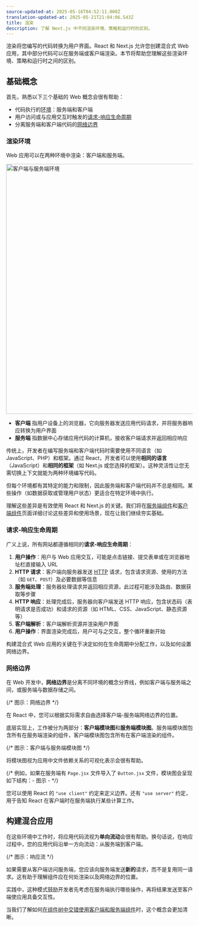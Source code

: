 ```yaml
---
source-updated-at: 2025-05-16T04:52:11.000Z
translation-updated-at: 2025-05-21T21:04:06.543Z
title: 渲染
description: 了解 Next.js 中不同渲染环境、策略和运行时的区别。
---
```


渲染将您编写的代码转换为用户界面。React 和 Next.js 允许您创建混合式 Web 应用，其中部分代码可以在服务端或客户端渲染。本节将帮助您理解这些渲染环境、策略和运行时之间的区别。

## 基础概念

首先，熟悉以下三个基础的 Web 概念会很有帮助：

- 代码执行的[环境](#渲染环境)：服务端和客户端
- 用户访问或与应用交互时触发的[请求-响应生命周期](#请求-响应生命周期)
- 分离服务端和客户端代码的[网络边界](#网络边界)

### 渲染环境

Web 应用可以在两种环境中渲染：客户端和服务端。

<Image
  alt="客户端与服务端环境"
  srcLight="/docs/light/client-and-server-environments.png"
  srcDark="/docs/dark/client-and-server-environments.png"
  width="1600"
  height="672"
/>

- **客户端** 指用户设备上的浏览器，它向服务器发送应用代码请求，并将服务器响应转换为用户界面
- **服务端** 指数据中心存储应用代码的计算机，接收客户端请求并返回相应响应

传统上，开发者在编写服务端和客户端代码时需要使用不同语言（如 JavaScript、PHP）和框架。通过 React，开发者可以使用**相同的语言**（JavaScript）和**相同的框架**（如 Next.js 或您选择的框架）。这种灵活性让您无需切换上下文就能为两种环境编写代码。

但每个环境都有其特定的能力和限制，因此服务端和客户端代码并不总是相同。某些操作（如数据获取或管理用户状态）更适合在特定环境中执行。

理解这些差异是有效使用 React 和 Next.js 的关键。我们将在[服务端组件](/docs/app/building-your-application/rendering/server-components)和[客户端组件](/docs/app/building-your-application/rendering/client-components)页面详细讨论这些差异和使用场景，现在让我们继续夯实基础。

### 请求-响应生命周期

广义上说，所有网站都遵循相同的**请求-响应生命周期**：

1. **用户操作**：用户与 Web 应用交互，可能是点击链接、提交表单或在浏览器地址栏直接输入 URL
2. **HTTP 请求**：客户端向服务器发送 [HTTP](https://developer.mozilla.org/docs/Web/HTTP) 请求，包含请求资源、使用的方法（如 `GET`、`POST`）及必要数据等信息
3. **服务端处理**：服务器处理请求并返回相应资源，此过程可能涉及路由、数据获取等步骤
4. **HTTP 响应**：处理完成后，服务器向客户端发送 HTTP 响应，包含状态码（表明请求是否成功）和请求的资源（如 HTML、CSS、JavaScript、静态资源等）
5. **客户端解析**：客户端解析资源并渲染用户界面
6. **用户操作**：界面渲染完成后，用户可与之交互，整个循环重新开始

构建混合式 Web 应用的关键在于决定如何在生命周期中分配工作，以及如何设置网络边界。

### 网络边界

在 Web 开发中，**网络边界**是分离不同环境的概念分界线，例如客户端与服务端之间，或服务端与数据存储之间。

{/* 图示：网络边界 */}

在 React 中，您可以根据实际需求自由选择客户端-服务端网络边界的位置。

底层实现上，工作被分为两部分：**客户端模块图**和**服务端模块图**。服务端模块图包含所有在服务端渲染的组件，客户端模块图包含所有在客户端渲染的组件。

{/* 图示：客户端与服务端模块图 */}

将模块图视为应用中文件依赖关系的可视化表示会很有帮助。

{/* 例如，如果在服务端有 `Page.jsx` 文件导入了 `Button.jsx` 文件，模块图会呈现如下结构：- 图示 - */}

您可以使用 React 的 `"use client"` 约定来定义边界。还有 `"use server"` 约定，用于告知 React 在客户端时在服务端执行某些计算工作。

## 构建混合应用

在这些环境中工作时，将应用代码流视为**单向流动**会很有帮助。换句话说，在响应过程中，您的应用代码沿单一方向流动：从服务端到客户端。

{/* 图示：响应流 */}

如果需要从客户端访问服务端，您应该向服务端发送**新的**请求，而不是复用同一请求。这有助于理解组件应在何处渲染以及网络边界的位置。

实践中，这种模式鼓励开发者先考虑在服务端执行哪些操作，再将结果发送至客户端使应用具备交互性。

当我们了解如何[在组件树中交错使用客户端和服务端组件](/docs/app/building-your-application/rendering/composition-patterns)时，这个概念会更加清晰。
